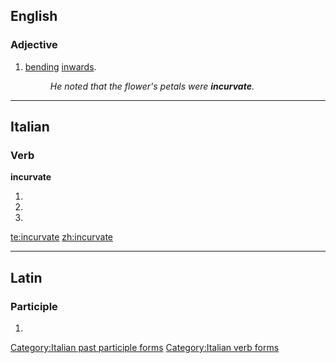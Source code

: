 ==English==

===Adjective===
{{en-adj}}

# [[bending]] [[inwards]].
#: ''He noted that the flower's petals were '''incurvate'''.''

----

==Italian==

===Verb===
'''incurvate'''

# {{form of|[[second-person|Second-person]] [[plural]] [[present tense]]|[[incurvare#Italian|incurvare]]|lang=Italian}}
# {{form of|Second-person plural [[imperative]]|incurvare#Italian|incurvare|lang=Italian}}
# {{form of|[[feminine|Feminine]] plural|[[incurvato]]}}

[[Category:Italian past participle forms]]
[[Category:Italian verb forms]]

[[te:incurvate]]
[[zh:incurvate]]

----
==Latin==
===Participle===
{{la-part-form|incurvāte}}

# {{inflection of|[[incurvatus#Latin|incurvātus]]||voc|m|s|lang=la}}

{{rfc-auto}}